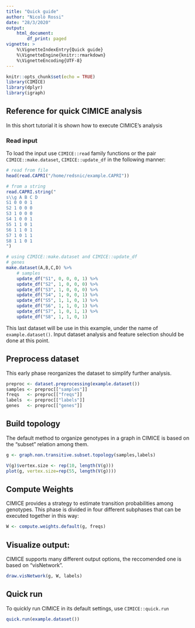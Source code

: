 ```yaml
---
title: "Quick guide"
author: "Nicolò Rossi"
date: "28/3/2020"
output: 
    html_document:
        df_print: paged
vignette: >
    %\VignetteIndexEntry{Quick guide}
    %\VignetteEngine{knitr::rmarkdown}
    %\VignetteEncoding{UTF-8}
---
```


```r
knitr::opts_chunk$set(echo = TRUE)
library(CIMICE)
library(dplyr)
library(igraph)
```

## Reference for quick CIMICE analysis

In this short tutorial it is shown how to execute CIMICE's analysis

### Read input

To load the input use `CIMICE::read` family functions or the pair `CIMICE::make.dataset`, `CIMICE::update_df` in the following manner: 

```r
# read from file
head(read.CAPRI("/home/redsnic/example.CAPRI"))
```

```r
# from a string
read.CAPRI.string("
s\\g A B C D
S1 0 0 0 1
S2 1 0 0 0
S3 1 0 0 0
S4 1 0 0 1
S5 1 1 0 1
S6 1 1 0 1
S7 1 0 1 1
S8 1 1 0 1
")
```

```r
# using CIMICE::make.dataset and CIMICE::update_df
# genes
make.dataset(A,B,C,D) %>% 
    # samples
    update_df("S1", 0, 0, 0, 1) %>%
    update_df("S2", 1, 0, 0, 0) %>%
    update_df("S3", 1, 0, 0, 0) %>%
    update_df("S4", 1, 0, 0, 1) %>%
    update_df("S5", 1, 1, 0, 1) %>%
    update_df("S6", 1, 1, 0, 1) %>%
    update_df("S7", 1, 0, 1, 1) %>%
    update_df("S8", 1, 1, 0, 1)
```

This last dataset will be use in this example, under the name of `example.dataset()`. Input dataset analysis and feature selection should be done at this point.

## Preprocess dataset

This early phase reorganizes the dataset to simplify further analysis.

```r
preproc <- dataset.preprocessing(example.dataset())
samples <- preproc[["samples"]]
freqs   <- preproc[["freqs"]]
labels  <- preproc[["labels"]]
genes   <- preproc[["genes"]]
```


## Build topology

The default method to organize genotypes in a graph in CIMICE is based on the "subset" relation among them.

```r
g <- graph.non.transitive.subset.topology(samples,labels)
```

```r
V(g)$vertex.size <- rep(10, length(V(g)))
plot(g, vertex.size=rep(55, length(V(g))))
```


## Compute Weights

CIMICE provides a strategy to estimate transition probabilities among genotypes. This phase is divided in four different subphases that can be executed together
in this way:

```r
W <- compute.weights.default(g, freqs)
```

## Visualize output:

CIMICE supports many different output options, the reccomended one is based on "visNetwork".

```r
draw.visNetwork(g, W, labels)
```


## Quick run

To quickly run CIMICE in its default settings, use `CIMICE::quick.run`

```r
quick.run(example.dataset())
```





